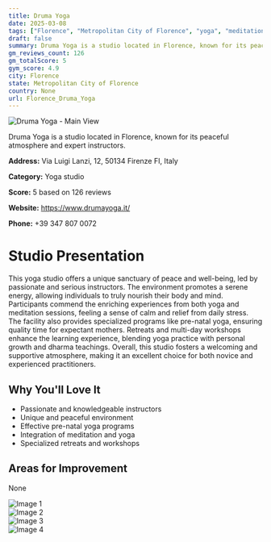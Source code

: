 ```yaml
---
title: Druma Yoga
date: 2025-03-08
tags: ["Florence", "Metropolitan City of Florence", "yoga", "meditation", "pre-natal yoga", "peaceful atmosphere", "personal growth", "Florence"]  
draft: false
summary: Druma Yoga is a studio located in Florence, known for its peaceful atmosphere and expert instructors.
gm_reviews_count: 126
gm_totalScore: 5
gym_score: 4.9
city: Florence
state: Metropolitan City of Florence
country: None
url: Florence_Druma_Yoga
---
```


<div className="aspect-[16/9] relative my-8">
  <img 
    src="https://lh5.googleusercontent.com/p/AF1QipPoJNSkRfIGm_Ou9lkLWciqzy0TBXHkLlJpRuMg=w1920-h1080-k-no"
    alt="Druma Yoga - Main View"
    className="object-cover absolute inset-0 w-full h-full rounded-lg"
  />
</div>

Druma Yoga is a studio located in Florence, known for its peaceful atmosphere and expert instructors.

**Address:** Via Luigi Lanzi, 12, 50134 Firenze FI, Italy

**Category:** Yoga studio

**Score:** 5 based on 126 reviews

**Website:** https://www.drumayoga.it/

**Phone:** +39 347 807 0072

# Studio Presentation

This yoga studio offers a unique sanctuary of peace and well-being, led by passionate and serious instructors. The environment promotes a serene energy, allowing individuals to truly nourish their body and mind. Participants commend the enriching experiences from both yoga and meditation sessions, feeling a sense of calm and relief from daily stress. The facility also provides specialized programs like pre-natal yoga, ensuring quality time for expectant mothers. Retreats and multi-day workshops enhance the learning experience, blending yoga practice with personal growth and dharma teachings. Overall, this studio fosters a welcoming and supportive atmosphere, making it an excellent choice for both novice and experienced practitioners.



## Why You'll Love It

- Passionate and knowledgeable instructors
- Unique and peaceful environment
- Effective pre-natal yoga programs
- Integration of meditation and yoga
- Specialized retreats and workshops

## Areas for Improvement

None

<div className="grid grid-cols-1 xl:grid-cols-2 gap-4 my-8">
<div className="aspect-[4/3] relative"><img src="https://lh5.googleusercontent.com/p/AF1QipMGbxZ71Dz7EvhjSnKNO5ELne3oVJ-U9Df_6a4b=w1920-h1080-k-no" alt="Image 1" className="object-cover absolute inset-0 w-full h-full rounded-lg" /></div>
<div className="aspect-[4/3] relative"><img src="https://lh5.googleusercontent.com/p/AF1QipPFsd-jkMtwDoCxIRNGmq27LZqvInUyXgSY-ElV=w1920-h1080-k-no" alt="Image 2" className="object-cover absolute inset-0 w-full h-full rounded-lg" /></div>
<div className="aspect-[4/3] relative"><img src="https://lh5.googleusercontent.com/p/AF1QipNBS4WckWNcFv_NWtTGWqvX_CkMdu3d7RFTJzEf=w1920-h1080-k-no" alt="Image 3" className="object-cover absolute inset-0 w-full h-full rounded-lg" /></div>
<div className="aspect-[4/3] relative"><img src="https://lh5.googleusercontent.com/p/AF1QipNxF8NghljWBmhpSUSUwY0Wl7g3yqg1a9DA1RO-=w1920-h1080-k-no" alt="Image 4" className="object-cover absolute inset-0 w-full h-full rounded-lg" /></div>
</div>